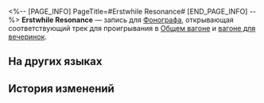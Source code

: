 <%-- [PAGE_INFO]
PageTitle=#Erstwhile Resonance#
[END_PAGE_INFO] --%>
{{Предмет Инфобокс
|id          = 210218
|Изображение = Предмет Erstwhile Resonance.png
|Тип         = Запись
|Инвентарь   = Ценные предметы
|Редкость    = 3
|Эффект      = 
|Описание    = Запись, которую можно воспроизвести на фонографе экспресса. Это может быть случайное приобретение или подарок от кого-то другого. Когда играет музыка, всплывают самые разные воспоминания: улыбки, встречи, прикосновения и волнение битвы. Может быть, поэтому, даже несмотря на стремительный прогресс общества, люди всё ещё собирают записи.<br />Текущая запись содержит трек Erstwhile Resonance.
}}
{{Описание|''На родину вернувшись, дракон приюта не нашёл.''}}
'''Erstwhile Resonance''' — запись для [[Фонограф]]а, открывающая соответствующий трек для проигрывания в [[Общий вагон|Общем вагоне]] и [[Вагон для вечеринок|вагоне для вечеринок]].

==На других языках==
{{На других языках
|en   = "Erstwhile Resonance"
|zhs  = 《古海宫墟》
|zht  = 〈古海宮墟〉
|ja   = 『古海宮殿跡』
|ko   = ≪고해 궁터≫
|es   = Resonancia del pasado
|fr   = «&nbsp;Erstwhile Resonance&nbsp;»
|ru   = Erstwhile Resonance
|th   = Erstwhile Resonance
|vi   = "Cung Điện Cổ Hải"
|de   = „Palastruinen des uralten Meeres“
|id   = "Erstwhile Resonance"
|pt   = "Erstwhile Resonance"
}}

==История изменений==
{{История изменений|3.5}}
